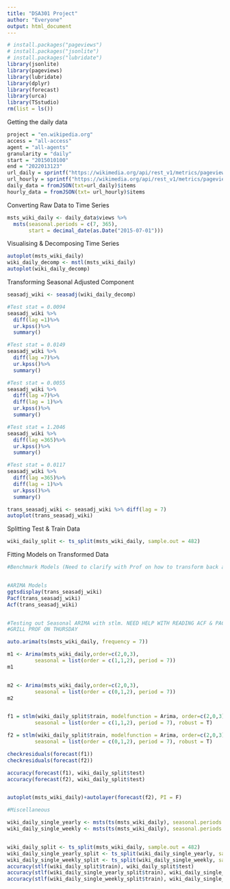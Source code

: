 ```yaml
---
title: "DSA301 Project"
author: "Everyone"
output: html_document
---
```


```r
# install.packages("pageviews")
# install.packages("jsonlite")
# install.packages("lubridate")
library(jsonlite)
library(pageviews)
library(lubridate)
library(dplyr)
library(forecast)
library(urca)
library(TSstudio)
rm(list = ls())
```

Getting the daily data
```r
project = "en.wikipedia.org"
access = "all-access"
agent = "all-agents"
granularity = "daily"
start = "2015010100"
end = "2022013123"
url_daily = sprintf("https://wikimedia.org/api/rest_v1/metrics/pageviews/aggregate/%s/%s/%s/%s/%s/%s", project, access, agent, granularity, start, end)
url_hourly = sprintf("https://wikimedia.org/api/rest_v1/metrics/pageviews/aggregate/%s/%s/%s/%s/%s/%s", project, access, agent, "hourly", start, end)
daily_data = fromJSON(txt=url_daily)$items
hourly_data = fromJSON(txt= url_hourly)$items

```

Converting Raw Data to Time Series
```r
msts_wiki_daily <- daily_data$views %>% 
  msts(seasonal.periods = c(7, 365), 
       start = decimal_date(as.Date("2015-07-01")))
```

Visualising & Decomposing Time Series
```r
autoplot(msts_wiki_daily)
wiki_daily_decomp <- mstl(msts_wiki_daily)
autoplot(wiki_daily_decomp)
```

Transforming Seasonal Adjusted Component
```r
seasadj_wiki <- seasadj(wiki_daily_decomp)

#Test stat = 0.0094
seasadj_wiki %>% 
  diff(lag =1)%>%
  ur.kpss()%>%
  summary()

#Test stat = 0.0149 
seasadj_wiki %>% 
  diff(lag =7)%>%
  ur.kpss()%>%
  summary()

#Test stat = 0.0055
seasadj_wiki %>% 
  diff(lag =7)%>% 
  diff(lag = 1)%>%
  ur.kpss()%>%
  summary()

#Test stat = 1.2046
seasadj_wiki %>% 
  diff(lag =365)%>%
  ur.kpss()%>%
  summary()

#Test stat = 0.0117
seasadj_wiki %>% 
  diff(lag =365)%>% 
  diff(lag = 1)%>%
  ur.kpss()%>%
  summary()

trans_seasadj_wiki <- seasadj_wiki %>% diff(lag = 7)
autoplot(trans_seasadj_wiki)
```

Splitting Test & Train Data
```r
wiki_daily_split <- ts_split(msts_wiki_daily, sample.out = 482)
```


Fitting Models on Transformed Data
```r
#Benchmark Models (Need to clarify with Prof on how to transform back after we only apply differencing to seasonal adjusted component. Refer to Lecture 6 hmwk 2 code (he applied differencing to time series before decomposition))


#ARIMA Models
ggtsdisplay(trans_seasadj_wiki)
Pacf(trans_seasadj_wiki)
Acf(trans_seasadj_wiki)


#Testing out Seasonal ARIMA with stlm. NEED HELP WITH READING ACF & PACF!!! 
#GRILL PROF ON THURSDAY

auto.arima(ts(msts_wiki_daily, frequency = 7))

m1 <- Arima(msts_wiki_daily,order=c(2,0,3), 
         seasonal = list(order = c(1,1,2), period = 7))
m1


m2 <- Arima(msts_wiki_daily,order=c(2,0,3), 
         seasonal = list(order = c(0,1,2), period = 7))
m2


f1 = stlm(wiki_daily_split$train, modelfunction = Arima, order=c(2,0,3), 
         seasonal = list(order = c(1,1,2), period = 7), robust = T)

f2 = stlm(wiki_daily_split$train, modelfunction = Arima, order=c(2,0,3), 
         seasonal = list(order = c(0,1,2), period = 7), robust = T)

checkresiduals(forecast(f1))
checkresiduals(forecast(f2))

accuracy(forecast(f1), wiki_daily_split$test)
accuracy(forecast(f2), wiki_daily_split$test)


autoplot(msts_wiki_daily)+autolayer(forecast(f2), PI = F)

```


```r
#Miscellaneous

wiki_daily_single_yearly <- msts(ts(msts_wiki_daily), seasonal.periods = 365.25)
wiki_daily_single_weekly <- msts(ts(msts_wiki_daily), seasonal.periods = 7)


wiki_daily_split <- ts_split(msts_wiki_daily, sample.out = 482)
wiki_daily_single_yearly_split <- ts_split(wiki_daily_single_yearly, sample.out = 482)
wiki_daily_single_weekly_split <- ts_split(wiki_daily_single_weekly, sample.out = 482)
accuracy(stlf(wiki_daily_split$train), wiki_daily_split$test)
accuracy(stlf(wiki_daily_single_yearly_split$train), wiki_daily_single_yearly_split$test)
accuracy(stlf(wiki_daily_single_weekly_split$train), wiki_daily_single_weekly_split$test)
```

